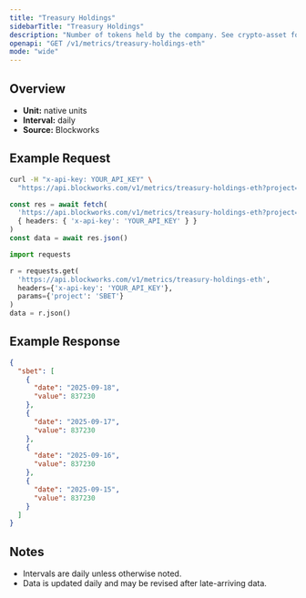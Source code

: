 ```yaml
---
title: "Treasury Holdings"
sidebarTitle: "Treasury Holdings"
description: "Number of tokens held by the company. See crypto-asset for asset indicator"
openapi: "GET /v1/metrics/treasury-holdings-eth"
mode: "wide"
---
```


## Overview

- **Unit:** native units
- **Interval:** daily
- **Source:** Blockworks

## Example Request

<CodeGroup>

```bash cURL
curl -H "x-api-key: YOUR_API_KEY" \
  "https://api.blockworks.com/v1/metrics/treasury-holdings-eth?project=SBET"
```

```typescript TypeScript
const res = await fetch(
  'https://api.blockworks.com/v1/metrics/treasury-holdings-eth?project=SBET',
  { headers: { 'x-api-key': 'YOUR_API_KEY' } }
)
const data = await res.json()
```

```python Python
import requests

r = requests.get(
  'https://api.blockworks.com/v1/metrics/treasury-holdings-eth',
  headers={'x-api-key': 'YOUR_API_KEY'},
  params={'project': 'SBET'}
)
data = r.json()
```

</CodeGroup>

## Example Response

```json
{
  "sbet": [
    {
      "date": "2025-09-18",
      "value": 837230
    },
    {
      "date": "2025-09-17",
      "value": 837230
    },
    {
      "date": "2025-09-16",
      "value": 837230
    },
    {
      "date": "2025-09-15",
      "value": 837230
    }
  ]
}
```

## Notes
- Intervals are daily unless otherwise noted.
- Data is updated daily and may be revised after late-arriving data.